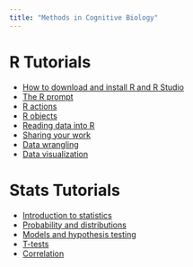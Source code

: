 ```yaml
---
title: "Methods in Cognitive Biology"
---
```


# R Tutorials

- [How to download and install R and R Studio](download_and_install.html)
- [The R prompt](prompt.html)
- [R actions](actions.html)
- [R objects](objects.html)
- [Reading data into R](reading_data_into_R.html)
- [Sharing your work](collaboration.html)
- [Data wrangling](data_wrangling_dplyr.html)
- [Data visualization](data_viz_ggplot.html)

# Stats Tutorials
- [Introduction to statistics](stats_intro.html)
- [Probability and distributions](prob_distribution.html)
- [Models and hypothesis testing](hypoth_test_mod_error.html)
- [T-tests](t_tests.html)
- [Correlation](correlation.html)
